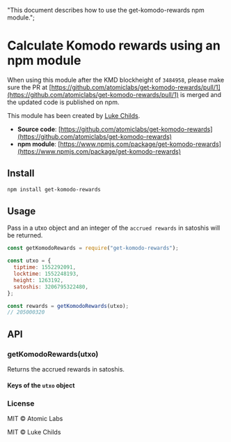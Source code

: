   "This document describes how to use the get-komodo-rewards npm module.";

# Calculate Komodo rewards using an npm module

<Note type="warning">

When using this module after the KMD blockheight of `3484958`, please make sure the PR at [https://github.com/atomiclabs/get-komodo-rewards/pull/1](https://github.com/atomiclabs/get-komodo-rewards/pull/1) is merged and the updated code is published on npm.

</Note>

This module has been created by [Luke Childs](https://github.com/lukechilds).

*   **Source code**: [https://github.com/atomiclabs/get-komodo-rewards](https://github.com/atomiclabs/get-komodo-rewards)
*   **npm module**: [https://www.npmjs.com/package/get-komodo-rewards](https://www.npmjs.com/package/get-komodo-rewards)

## Install

```bash
npm install get-komodo-rewards
```

## Usage

Pass in a utxo object and an integer of the `accrued rewards` in satoshis will be returned.

```js
const getKomodoRewards = require("get-komodo-rewards");

const utxo = {
  tiptime: 1552292091,
  locktime: 1552248193,
  height: 1263192,
  satoshis: 3206795322480,
};

const rewards = getKomodoRewards(utxo);
// 205000320
```

## API

### getKomodoRewards(utxo)

Returns the accrued rewards in satoshis.

#### Keys of the `utxo` object

### License

MIT © Atomic Labs

MIT © Luke Childs
